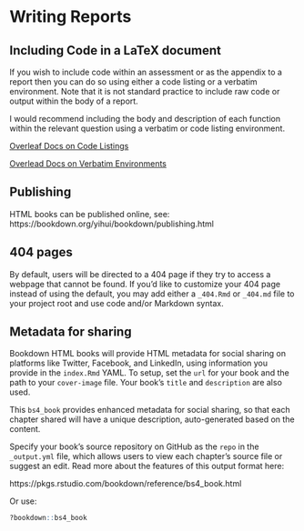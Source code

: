 # Writing Reports

## Including Code in a LaTeX document 

If you wish to include code within an assessment or as the appendix to a report 
then you can do so using either a code listing or a verbatim environment. 
Note that it is not standard practice to include raw code or output within the body of a report.  

I would recommend including the body and description of each function within the relevant question using a verbatim or code listing environment. 

[Overleaf Docs on Code Listings](https://www.overleaf.com/learn/latex/Code_listing)

[Overlead Docs on Verbatim Environments](https://www.overleaf.com/learn/latex/Code_listing#The_verbatim_environment)


## Publishing

HTML books can be published online, see: https://bookdown.org/yihui/bookdown/publishing.html

## 404 pages

By default, users will be directed to a 404 page if they try to access a webpage that cannot be found. If you'd like to customize your 404 page instead of using the default, you may add either a `_404.Rmd` or `_404.md` file to your project root and use code and/or Markdown syntax.

## Metadata for sharing

Bookdown HTML books will provide HTML metadata for social sharing on platforms like Twitter, Facebook, and LinkedIn, using information you provide in the `index.Rmd` YAML. To setup, set the `url` for your book and the path to your `cover-image` file. Your book's `title` and `description` are also used.


This `bs4_book` provides enhanced metadata for social sharing, so that each chapter shared will have a unique description, auto-generated based on the content.

Specify your book's source repository on GitHub as the `repo` in the `_output.yml` file, which allows users to view each chapter's source file or suggest an edit. Read more about the features of this output format here:

https://pkgs.rstudio.com/bookdown/reference/bs4_book.html

Or use:

```r
?bookdown::bs4_book
```



